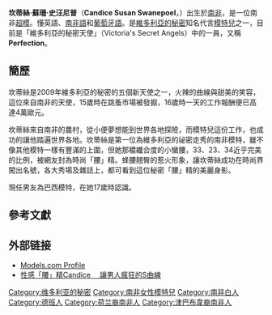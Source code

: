 {{NoteTA
|T=zh-hant:坎蒂絲·史汪尼普;zh-hans:坎蒂丝·斯瓦内普尔
|1=zh-hant:坎蒂絲·史汪尼普;zh-hans:坎蒂丝·斯瓦内普尔
}}
{{Infobox person
|image       = Candice-Swanepoel 2010-03-31 VictoriasSecretStoreChicago photo-by-Adam Bielawski.jpg
|caption     = 
|name        = 坎蒂絲·史汪尼普
|birth_name  = Candice Swanepoel
|birth_date  = {{Birth date and age|1988|10|20}}<ref>{{cite web|url=https://www.vogue.it/en/magazine/editor-s-blog/2015/07/july-31st|title=Candice Swanepoel - Vogue.it|accessdate=2019-06-02|archive-date=2018-08-26|archive-url=https://web.archive.org/web/20180826150103/https://www.vogue.it/en/magazine/editor-s-blog/2015/07/july-31st|dead-url=no}}</ref>
|residence   = {{USA}}[[纽约市|纽约市]][[曼哈顿|曼哈顿]]
|birth_place = {{ZAF-1961}}[[納塔爾省|納塔爾省]]{{le|姆伊河 (城鎮)|Mooi River (town)|姆伊河}}
|height      = {{height|m=1.77}}
|haircolor   = 黑色
|eyecolor    = 藍色
|partner     = Hermann Nicoli (2005–2018)<ref>[https://www.harpersbazaar.com.au/celebrity/candice-swanepoel-husband-17938 “INSIDE CANDICE SWANEPOEL'S RELATIONSHIP WITH HER FORMER FIANCÉ, HERMANN NICOLI”] {{Wayback|url=https://www.harpersbazaar.com.au/celebrity/candice-swanepoel-husband-17938 |date=20191216180918 }} Harper’s Bazaar Australia [18-08-2019]</ref>
|children    = 2
|occupation  = 模特儿
|website     = {{url|candiceswanepoel.com}}
|yearsactive = 2003年–
}}

'''坎蒂絲·蘇珊·史汪尼普'''（'''Candice Susan Swanepoel'''，{{bd|1988年|10月20日|catIdx=Swanepoel}}）出生於[[南非|南非]]，是一位南非[[超模|超模]]。懂英語、[[南非語|南非語]]和[[葡萄牙語|葡萄牙語]]。是[[維多利亞的秘密|維多利亞的秘密]]知名代言[[模特兒|模特兒]]之一，目前是「維多利亞的秘密天使」（Victoria's Secret Angels）中的一員，又稱'''Perfection'''。

== 簡歷 ==
坎蒂絲是2009年維多利亞的秘密的五個新天使之一，火辣的曲線與甜美的笑容，這位來自南非的天使，15歲時在跳蚤市場被發掘，16歲時一天的工作報酬便已高達4萬歐元。

坎蒂絲來自南非的農村，從小便夢想能到世界各地探險，而模特兒這份工作，也成功的讓他踏遍世界各地。坎蒂絲是第一位為維多利亞的祕密走秀的南非模特，雖不像其他模特一樣有豐滿的上圍，但她那穠纖合度的小蠻腰，33、23、34近乎完美的比例，被網友封為時尚「腰」精。蜂腰翹臀的惹火形象，讓坎蒂絲成功在時尚界闖出名號，各大秀場及雜誌上，都可看到這位秘密「腰」精的美麗身影。

現任男友為巴西模特，在她17歲時認識。

== 參考文獻 ==
{{commonscat|Candice Swanepoel}}
{{reflist}}

== 外部链接 ==
* [http://models.com/models/candice-swanepoel Models.com Profile]{{Wayback|url=http://models.com/models/candice-swanepoel |date=20120125033421 }}
* [http://wenews.nownews.com/news/48/news_48650.htm 性感「腰」精Candice 　讓男人瘋狂的S曲線]{{Wayback|url=http://wenews.nownews.com/news/48/news_48650.htm |date=20121125144534 }}

{{Victoria's Secret Angels}}
{{DEFAULTSORT:Swanepoel, Candice}}
[[Category:维多利亚的秘密|Category:维多利亚的秘密]]
[[Category:南非女性模特兒|Category:南非女性模特兒]]
[[Category:南非白人|Category:南非白人]]
[[Category:德班人|Category:德班人]]
[[Category:荷兰裔南非人|Category:荷兰裔南非人]]
[[Category:津巴布韋裔南非人|Category:津巴布韋裔南非人]]